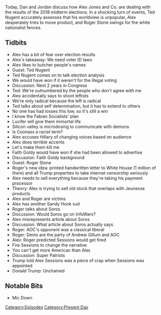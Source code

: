 {{Episode
    | title           = November 7, 2018
    | caption         = [https://knowledgefight.libsyn.com/knowledge-fight-november-7-2018 Listen to this episode on Libsyn]
    | episodeNumber   = 226
    | length          = 01:19:48
    | airDate         = November 8, 2018
    | coverageDate    = November 7, 2018
    | episodeType     = [[:Category:Present Day|Present Day]]
    | appearance      = [[Ted Nugent]], [[Roger Stone]], [[George Soros]], [[Faith Goldy]], [[Alexandria Ocassio Cortez]], [[Andrew Gillum]], [[Jeff Sessions]]
    | previousEpisode = [[225: November 2, 2018]]
    | nextEpisode     = [[227: March 23, 2009]]
}}

{{Stub}}

Today, Dan and Jordan discuss how Alex Jones and Co. are dealing with the results of the 2018 midterm elections. In a shocking turn of events, Ted Nugent accurately assesses that his worldview is unpopular, Alex desperately tries to move product, and Roger Stone swings for the white nationalist fences.

==Tidbits==

*Alex has a bit of fear over election results
*Alex's takeaway: We need voter ID laws
*Alex likes to butcher people's names
*Guest: Ted Nugent
*Ted Nugent comes on to talk election analysis
*We would have won if it weren't for the illegal voting
*Discussion: Next 2 years in Congress
*Ted: We're outnumbered by the people who don't agree with me
*Alex accidentally says to shoot leftists
*We're only radical because the left is radical
*Ted talks about self determination, but it has to extend to others
*No one has had losses this low, so it's still a win
*I know the Fabian Socialists' plan
*Lucifer will give them immortal life
*Silicon valley is microdosing to communicate with demons
*Is Coonass a racist term?
*Alex accuses Hillary of changing voices based on audience
*Alex does terrible accents
*Let's make them kill me
*Faith Goldy would have won if she had been allowed to advertise
*Discussion: Faith Goldy background
*Guest: Roger Stone
*Roger's new idea: printed handwritten letter to White House (1 million of them) and all Trump properties to take internet censorship seriously
*Alex needs to sell everything because they're taking his payment processor
*Theory: Alex is trying to sell old stock that overlaps with Jeunesse products
*Alex and Roger are victims
*Alex has another Sandy Hook suit
*Roger talks about Soros
*Discussion: Would Soros go on InfoWars?
*Alex misrepresents article about Soros
*Discussion: What article about Soros actually says
*Roger: AOC's opponent was a classical liberal
*Roger: Dems are the party of Andrew Gillum and AOC
*Alex: Roger predicted Sessions would get fired
*Fire Sessions to change the narrative
*You can't get more American than Alex
*Discussion: Super Patriots
*Trump told Alex Sessions was a piece of crap when Sessions was appointed
*Donald Trump: Unchained

==Notable Bits==

*Mic Down

[[Category:Episodes]]
[[Category:Present Day]]